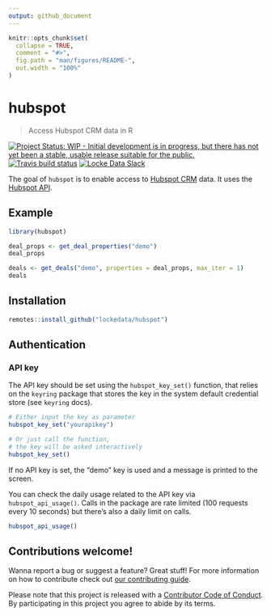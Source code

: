 ```yaml
---
output: github_document
---
```


<!-- README.md is generated from README.Rmd. Please edit that file -->

```r
knitr::opts_chunk$set(
  collapse = TRUE,
  comment = "#>",
  fig.path = "man/figures/README-",
  out.width = "100%"
)
```

# hubspot

> Access Hubspot CRM data in R

<!-- badges: start -->
[![Project Status: WIP - Initial development is in progress, but there has not yet been a stable, usable release suitable for the public.](https://www.repostatus.org/badges/latest/wip.svg)](https://www.repostatus.org/#wip)
[![Travis build status](https://travis-ci.org/lockedata/hubspot.svg?branch=master)](https://travis-ci.org/lockedata/hubspot)
 [![Locke Data Slack](https://img.shields.io/badge/Slack-discuss-blue.svg?logo=slack&longCache=true&style=flat)](https://join.slack.com/t/lockedata/shared_invite/enQtMjkwNjY3ODkwMzg2LTI1OGU1NTM3ZGIyZGFiNTdlODI3MzU2N2ZlNDczMjM4M2U2OWVmNDMzZTQ1ZGNlZDQ3MGM2MGVjMjI2MWIyMjI)
<!-- badges: end -->

The goal of `hubspot` is to enable access to [Hubspot CRM](//hubspot.com) data. It uses the [Hubspot API](developers.hubspot.com/docs/overview).

## Example

```r
library(hubspot)

deal_props <- get_deal_properties("demo")
deal_props

deals <- get_deals("demo", properties = deal_props, max_iter = 1)
deals
```


## Installation

```r
remotes::install_github("lockedata/hubspot")
```

## Authentication

### API key

The API key should be set using the `hubspot_key_set()` function, that relies on the `keyring` package that stores the key in the system default credential store (see `keyring` docs).

```r
# Either input the key as parameter
hubspot_key_set("yourapikey")

# Or just call the function,
# the key will be asked interactively
hubspot_key_set()
```

If no API key is set, the "demo" key is used and a message is printed to the screen.

You can check the daily usage related to the API key via `hubspot_api_usage()`. Calls in the package are rate limited (100 requests every 10 seconds) but there's also a daily limit on calls.

```r
hubspot_api_usage()
```

## Contributions welcome!

Wanna report a bug or suggest a feature? Great stuff! For more information on how to contribute check out [our contributing guide](.github/CONTRIBUTING.md).

Please note that this project is released with a [Contributor Code of Conduct](CONDUCT.md). By participating in this project you agree to abide by its terms.
